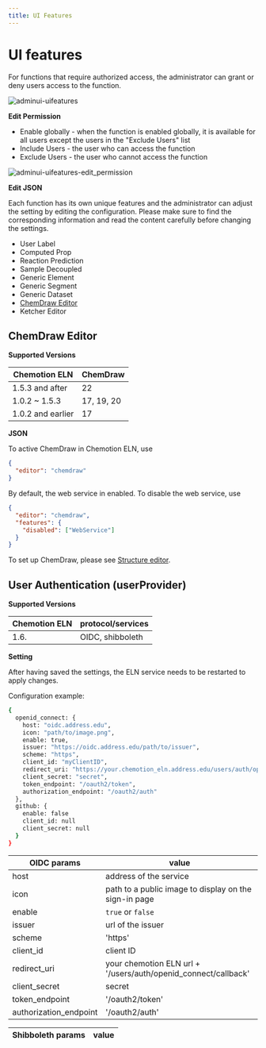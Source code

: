 ```yaml
---
title: UI Features
---
```


# UI features

For functions that require authorized access, the administrator can grant or deny users access to the function.

![adminui-uifeatures](@site/static/img/admin_ui/features.png)

**Edit Permission**

- Enable globally - when the function is enabled globally, it is available for all users except the users in the "Exclude Users" list
- Include Users - the user who can access the function
- Exclude Users - the user who cannot access the function

![adminui-uifeatures-edit_permission](@site/static/img/admin_ui/features-permission.gif)

**Edit JSON**

Each function has its own unique features and the administrator can adjust the setting by editing the configuration. Please make sure to find the corresponding information and read the content carefully before changing the settings.

- User Label
- Computed Prop
- Reaction Prediction
- Sample Decoupled
- Generic Element
- Generic Segment
- Generic Dataset
- [ChemDraw Editor](#chemdraw-editor)
- Ketcher Editor

## ChemDraw Editor

**Supported Versions**

| Chemotion ELN | ChemDraw   |
| ----------------- | ---------- |
| 1.5.3 and after   | 22         |
| 1.0.2 ~ 1.5.3     | 17, 19, 20 |
| 1.0.2 and earlier | 17         |

**JSON**

To active ChemDraw in Chemotion ELN, use

```json
{
  "editor": "chemdraw"
}
```

By default, the web service in enabled. To disable the web service, use

```json
{
  "editor": "chemdraw",
  "features": {
    "disabled": ["WebService"]
  }
}
```

To set up ChemDraw, please see [Structure editor](../install_configure/configuration#structure-editor).

## User Authentication (userProvider)

**Supported Versions**

| Chemotion ELN | protocol/services |
| ------------- | ----------------- |
| 1.6.          | OIDC, shibboleth  |

**Setting**

After having saved the settings, the ELN service needs to be restarted to apply changes.

Configuration example:

```sh
{
  openid_connect: {
    host: "oidc.address.edu",
    icon: "path/to/image.png",
    enable: true,
    issuer: "https://oidc.address.edu/path/to/issuer",
    scheme: "https",
    client_id: "myClientID",
    redirect_uri: "https://your.chemotion_eln.address.edu/users/auth/openid_connect/callback",
    client_secret: "secret",
    token_endpoint: "/oauth2/token",
    authorization_endpoint: "/oauth2/auth"
  },
  github: {
    enable: false
    client_id: null
    client_secret: null
  }
}
```

| OIDC params            | value                                                          |
| ---------------------- | -------------------------------------------------------------- |
| host                   | address of the service                                         |
| icon                   | path to a public image to display on the sign-in page          |
| enable                 | `true` or `false`                                              |
| issuer                 | url of the issuer                                              |
| scheme                 | 'https'                                                        |
| client_id              | client ID                                                      |
| redirect_uri           | your chemotion ELN url + '/users/auth/openid_connect/callback' |
| client_secret          | secret                                                         |
| token_endpoint         | '/oauth2/token'                                                |
| authorization_endpoint | '/oauth2/auth'                                                 |

| Shibboleth params | value |
| ----------------- | ----- |
